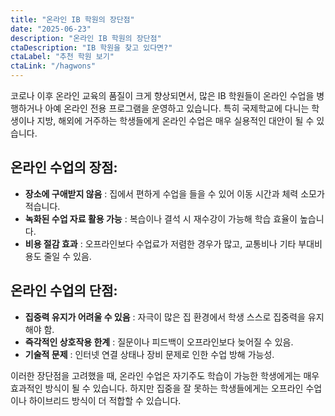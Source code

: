 ```yaml
---
title: "온라인 IB 학원의 장단점"
date: "2025-06-23"
description: "온라인 IB 학원의 장단점"
ctaDescription: "IB 학원을 찾고 있다면?"
ctaLabel: "추천 학원 보기"
ctaLink: "/hagwons"
---
```


코로나 이후 온라인 교육의 품질이 크게 향상되면서, 많은 IB 학원들이 온라인 수업을 병행하거나 아예 온라인 전용 프로그램을 운영하고 있습니다. 특히 국제학교에 다니는 학생이나 지방, 해외에 거주하는 학생들에게 온라인 수업은 매우 실용적인 대안이 될 수 있습니다.

## **온라인 수업의 장점:**  
- **장소에 구애받지 않음** : 집에서 편하게 수업을 들을 수 있어 이동 시간과 체력 소모가 적습니다.  
- **녹화된 수업 자료 활용 가능** : 복습이나 결석 시 재수강이 가능해 학습 효율이 높습니다.  
- **비용 절감 효과** : 오프라인보다 수업료가 저렴한 경우가 많고, 교통비나 기타 부대비용도 줄일 수 있음.  

## **온라인 수업의 단점:**  
- **집중력 유지가 어려울 수 있음** : 자극이 많은 집 환경에서 학생 스스로 집중력을 유지해야 함.  
- **즉각적인 상호작용 한계** : 질문이나 피드백이 오프라인보다 늦어질 수 있음.  
- **기술적 문제** : 인터넷 연결 상태나 장비 문제로 인한 수업 방해 가능성.  

이러한 장단점을 고려했을 때, 온라인 수업은 자기주도 학습이 가능한 학생에게는 매우 효과적인 방식이 될 수 있습니다. 하지만 집중을 잘 못하는 학생들에게는 오프라인 수업이나 하이브리드 방식이 더 적합할 수 있습니다.